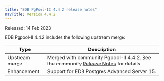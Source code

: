 ```yaml
---
title: "EDB PgPool-II 4.4.2 release notes"
navTitle: Version 4.4.2
---
```


Released: 14 Feb 2023

EDB Pgpool-II 4.4.2 includes the following upstream merge:

| Type           | Description                                                                                                                                                                                                                                                                                                                                                                                                                                                                                                                                                                                                                                                                                                                                            |
| -------------- | ------------------------------------------------------------------------------------------------------------------------------------------------------------------------------------------------- |
| Upstream merge | Merged with community Pgpool-II 4.4.2. See the community [Release Notes](https://www.pgpool.net/docs/44/en/html/release-4-4-2.html) for details.                                        |
| Enhancement    | Support for EDB Postgres Advanced Server 15. |